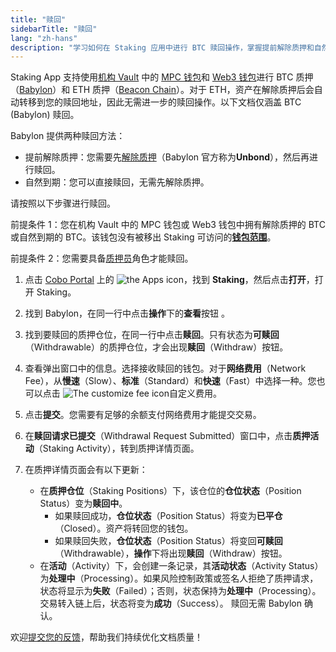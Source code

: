 ```yaml
---
title: "赎回"
sidebarTitle: "赎回"
lang: "zh-hans"
description: "学习如何在 Staking 应用中进行 BTC 赎回操作，掌握提前解除质押和自然到期的流程。"
---
```

<Info>Staking App 支持使用[机构 Vault](/cn/portal/mpc-wallets/ocw/create-mpc-vault) 中的 [MPC 钱包](/cn/portal/mpc-wallets/introduction)和 [Web3 钱包](/cn/portal/custodial-wallets/web3-wallets/set-up)进行 BTC 质押（[Babylon](https://babylonlabs.io/)）和 ETH 质押（[Beacon Chain](https://ethereum.org/en/roadmap/beacon-chain/)）。对于 ETH，资产在解除质押后会自动转移到您的赎回地址，因此无需进一步的赎回操作。以下文档仅涵盖 BTC (Babylon) 赎回。</Info>

Babylon 提供两种赎回方法：

- 提前解除质押：您需要先[解除质押](/cn/apps/staking/unstake)（Babylon 官方称为**Unbond**），然后再进行赎回。
- 自然到期：您可以直接赎回，无需先解除质押。

请按照以下步骤进行赎回。

<Note>前提条件 1：您在机构 Vault 中的 MPC 钱包或 Web3 钱包中拥有解除质押的 BTC 或自然到期的 BTC。该钱包没有被移出 Staking 可访问的[**钱包范围**](/cn/apps/app-settings)。</Note>

<Note>前提条件 2：您需要具备[质押员](/cn/portal/organization/roles-and-permissions)角色才能赎回。</Note>

1. 点击 [Cobo Portal](https://portal.cobo.com/login) 上的 <img src="/en/images/common/icon_apps.svg" className="icon" alt="the Apps icon"/>，找到 **Staking**，然后点击**打开**，打开 Staking。

2. 找到 Babylon，在同一行中点击**操作**下的**查看**按钮 。

3. 找到要赎回的质押仓位，在同一行中点击**赎回**。只有状态为**可赎回**（Withdrawable）的质押仓位，才会出现**赎回**（Withdraw）按钮。

4. 查看弹出窗口中的信息。选择接收赎回的钱包。对于**网络费用**（Network Fee），从**慢速**（Slow）、**标准**（Standard）和**快速**（Fast）中选择一种。您也可以点击 <img src="/en/images/portal-apps/staking/setting.svg" className="icon" alt="The customize fee icon"/>自定义费用。 

5. 点击**提交**。您需要有足够的余额支付网络费用才能提交交易。

6. 在**赎回请求已提交**（Withdrawal Request Submitted）窗口中，点击**质押活动**（Staking Activity），转到质押详情页面。

7. 在质押详情页面会有以下更新：

    - 在**质押仓位**（Staking Positions）下，该仓位的**仓位状态**（Position Status）变为**赎回中**。
        - 如果赎回成功，**仓位状态**（Position Status）将变为**已平仓**（Closed）。资产将转回您的钱包。
        - 如果赎回失败，**仓位状态**（Position Status）将变回**可赎回**（Withdrawable），**操作**下将出现**赎回**（Withdraw）按钮。
    - 在**活动**（Activity）下，会创建一条记录，其**活动状态**（Activity Status）为**处理中**（Processing）。如果风险控制政策或签名人拒绝了质押请求，状态将显示为**失败**（Failed）；否则，状态保持为**处理中**（Processing）。交易转入链上后，状态将变为**成功**（Success）。
        <Info> 赎回无需 Babylon 确认。</Info>

<Tip>欢迎[提交您的反馈](https://forms.zohopublic.com/cobo/form/DocumentFeedbackForm/formperma/QvLOhxJv1_JMsJ-1dleZ8Itb_7rzN-LtgvsDdxosoVI?referrername=manuals)，帮助我们持续优化文档质量！</Tip>